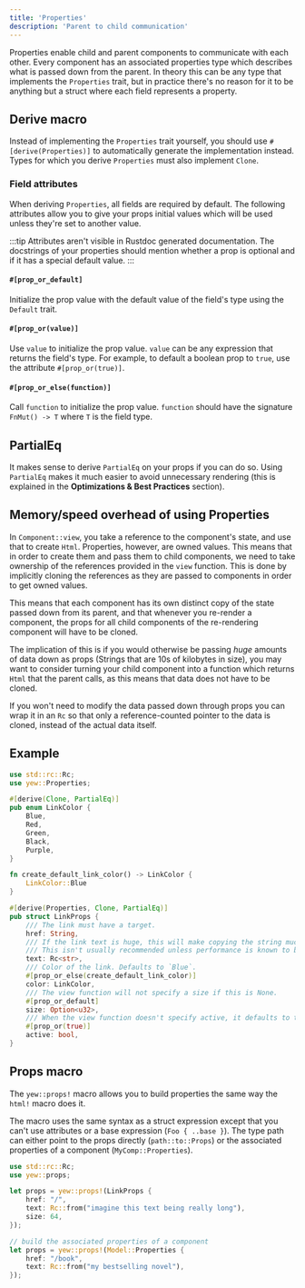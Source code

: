 ```yaml
---
title: 'Properties'
description: 'Parent to child communication'
---
```


Properties enable child and parent components to communicate with each other.
Every component has an associated properties type which describes what is passed down from the parent.
In theory this can be any type that implements the `Properties` trait, but in practice there's no
reason for it to be anything but a struct where each field represents a property.

## Derive macro

Instead of implementing the `Properties` trait yourself, you should use `#[derive(Properties)]` to
automatically generate the implementation instead.
Types for which you derive `Properties` must also implement `Clone`.

### Field attributes

When deriving `Properties`, all fields are required by default.
The following attributes allow you to give your props initial values which will be used unless they're set to another value.

:::tip
Attributes aren't visible in Rustdoc generated documentation.
The docstrings of your properties should mention whether a prop is optional and if it has a special default value.
:::

#### `#[prop_or_default]`

Initialize the prop value with the default value of the field's type using the `Default` trait.

#### `#[prop_or(value)]`

Use `value` to initialize the prop value. `value` can be any expression that returns the field's type.
For example, to default a boolean prop to `true`, use the attribute `#[prop_or(true)]`.

#### `#[prop_or_else(function)]`

Call `function` to initialize the prop value. `function` should have the signature `FnMut() -> T` where `T` is the field type.

## PartialEq

It makes sense to derive `PartialEq` on your props if you can do so.
Using `PartialEq` makes it much easier to avoid unnecessary rendering \(this is explained in the **Optimizations & Best Practices** section\).

## Memory/speed overhead of using Properties

In `Component::view`, you take a reference to the component's state, and use that to create `Html`. Properties, however, are owned values. This means that in order to create them and pass them to child components, we need to take ownership of the references provided in the `view` function. This is done by implicitly cloning the references as they are passed to components in order to get owned values.

This means that each component has its own distinct copy of the state passed down from its parent, and that whenever you re-render a component, the props for all child components of the re-rendering component will have to be cloned.

The implication of this is if you would otherwise be passing _huge_ amounts of data down as props \(Strings that are 10s of kilobytes in size\), you may want to consider turning your child component into a function which returns `Html` that the parent calls, as this means that data does not have to be cloned.

If you won't need to modify the data passed down through props you can wrap it in an `Rc` so that only a reference-counted pointer to the data is cloned, instead of the actual data itself.

## Example

```rust
use std::rc::Rc;
use yew::Properties;

#[derive(Clone, PartialEq)]
pub enum LinkColor {
    Blue,
    Red,
    Green,
    Black,
    Purple,
}

fn create_default_link_color() -> LinkColor {
    LinkColor::Blue
}

#[derive(Properties, Clone, PartialEq)]
pub struct LinkProps {
    /// The link must have a target.
    href: String,
    /// If the link text is huge, this will make copying the string much cheaper.
    /// This isn't usually recommended unless performance is known to be a problem.
    text: Rc<str>,
    /// Color of the link. Defaults to `Blue`.
    #[prop_or_else(create_default_link_color)]
    color: LinkColor,
    /// The view function will not specify a size if this is None.
    #[prop_or_default]
    size: Option<u32>,
    /// When the view function doesn't specify active, it defaults to true.
    #[prop_or(true)]
    active: bool,
}
```

## Props macro

The `yew::props!` macro allows you to build properties the same way the `html!` macro does it.

The macro uses the same syntax as a struct expression except that you can't use attributes or a base expression (`Foo { ..base }`).
The type path can either point to the props directly (`path::to::Props`) or the associated properties of a component (`MyComp::Properties`).

```rust
use std::rc::Rc;
use yew::props;

let props = yew::props!(LinkProps {
    href: "/",
    text: Rc::from("imagine this text being really long"),
    size: 64,
});

// build the associated properties of a component
let props = yew::props!(Model::Properties {
    href: "/book",
    text: Rc::from("my bestselling novel"),
});
```
